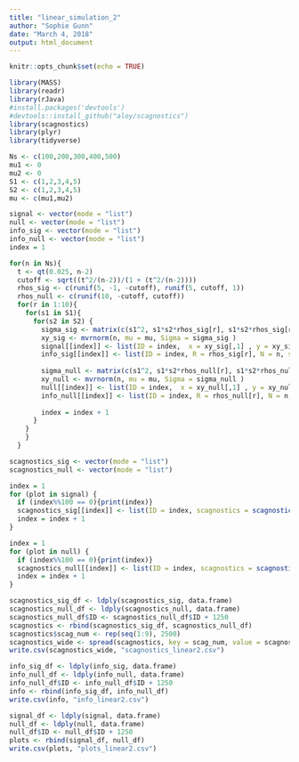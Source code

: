 ```yaml
---
title: "linear_simulation_2"
author: "Sophie Gunn"
date: "March 4, 2018"
output: html_document
---
```


```r
knitr::opts_chunk$set(echo = TRUE)
```


```r
library(MASS)
library(readr)
library(rJava)
#install.packages('devtools')
#devtools::install_github("aloy/scagnostics")
library(scagnostics)
library(plyr)
library(tidyverse)
```

```r
Ns <- c(100,200,300,400,500)
mu1 <- 0
mu2 <- 0
S1 <- c(1,2,3,4,5)
S2 <- c(1,2,3,4,5)
mu <- c(mu1,mu2)

signal <- vector(mode = "list")
null <- vector(mode = "list")
info_sig <- vector(mode = "list")
info_null <- vector(mode = "list")
index = 1

for(n in Ns){
  t <- qt(0.025, n-2)
  cutoff <- sqrt((t^2/(n-2))/(1 + (t^2/(n-2))))
  rhos_sig <- c(runif(5, -1, -cutoff), runif(5, cutoff, 1))
  rhos_null <- c(runif(10, -cutoff, cutoff))
  for(r in 1:10){
    for(s1 in S1){
      for(s2 in S2) {
        sigma_sig <- matrix(c(s1^2, s1*s2*rhos_sig[r], s1*s2*rhos_sig[r], s2^2),2)
        xy_sig <- mvrnorm(n, mu = mu, Sigma = sigma_sig )
        signal[[index]] <- list(ID = index,  x = xy_sig[,1] , y = xy_sig[,2])
        info_sig[[index]] <- list(ID = index, R = rhos_sig[r], N = n, sd1 = s1, sd2 = s2)
        
        sigma_null <- matrix(c(s1^2, s1*s2*rhos_null[r], s1*s2*rhos_null[r], s2^2),2)
        xy_null <- mvrnorm(n, mu = mu, Sigma = sigma_null )
        null[[index]] <- list(ID = index,  x = xy_null[,1] , y = xy_null[,2])
        info_null[[index]] <- list(ID = index, R = rhos_null[r], N = n, sd1 = s1, sd2 = s2)
        
        index = index + 1
      }
    }
    }
  }

scagnostics_sig <- vector(mode = "list")
scagnostics_null <- vector(mode = "list")

index = 1
for (plot in signal) {
  if (index%%100 == 0){print(index)}
  scagnostics_sig[[index]] <- list(ID = index, scagnostics = scagnostics(plot$x, plot$y)$s)
  index = index + 1
}

index = 1
for (plot in null) {
  if (index%%100 == 0){print(index)}
  scagnostics_null[[index]] <- list(ID = index, scagnostics = scagnostics(plot$x, plot$y)$s)
  index = index + 1
}


```


```r
scagnostics_sig_df <- ldply(scagnostics_sig, data.frame)
scagnostics_null_df <- ldply(scagnostics_null, data.frame)
scagnostics_null_df$ID <- scagnostics_null_df$ID + 1250
scagnostics <- rbind(scagnostics_sig_df, scagnostics_null_df)
scagnostics$scag_num <- rep(seq(1:9), 2500)
scagnostics_wide <- spread(scagnostics, key = scag_num, value = scagnostics)
write.csv(scagnostics_wide, "scagnostics_linear2.csv")

info_sig_df <- ldply(info_sig, data.frame)
info_null_df <- ldply(info_null, data.frame)
info_null_df$ID <- info_null_df$ID + 1250
info <- rbind(info_sig_df, info_null_df)
write.csv(info, "info_linear2.csv")

signal_df <- ldply(signal, data.frame)
null_df <- ldply(null, data.frame)
null_df$ID <- null_df$ID + 1250
plots <- rbind(signal_df, null_df)
write.csv(plots, "plots_linear2.csv")
```

